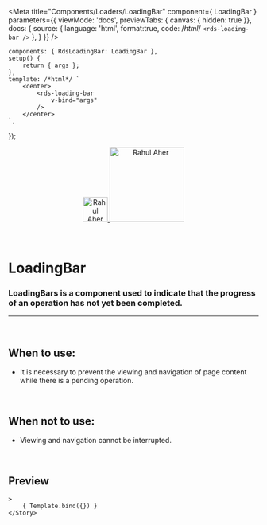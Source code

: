 
<Meta
	title="Components/Loaders/LoadingBar"
	component={ LoadingBar }
	parameters={{
		viewMode: 'docs',
		previewTabs: { canvas: { hidden: true }},
		docs: {
			source: {
				language: 'html',
				format:true,
				code: /*html*/ 
`<rds-loading-bar />`
			},
		}
	}}
/>

	components: { RdsLoadingBar: LoadingBar },
	setup() {
		return { args };
	},
	template: /*html*/ `
		<center>
			<rds-loading-bar
				v-bind="args"
			/>
		</center>
	`,
});

<div align="center" style={{display: 'flex'}}>
    <a href="https://rahulaher.netlify.app">
        <img src="../../../img/logo/glyph-black-colored.svg" alt="Rahul Aher logo" width="50" />
        <img src="../../../img/logo/word-black-colored.svg" alt="Rahul Aher" width="150" />
    </a>
</div>

<br />
<br />

# LoadingBar

### LoadingBars is a component used to indicate that the progress of an operation has not yet been completed.
---
<br />

## When to use:
- It is necessary to prevent the viewing and navigation of page content while there is a pending operation.

<br />

## When not to use:
- Viewing and navigation cannot be interrupted.

<br />

## Preview

<Canvas>
	<Story
		name="LoadingBar"
		
	>
		{ Template.bind({}) }
	</Story>
</Canvas>

<ArgsTable story="LoadingBar" />